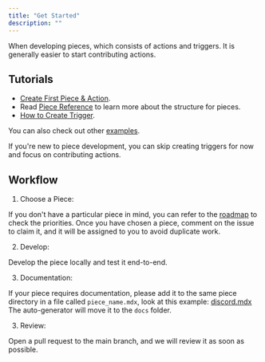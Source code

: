 ```yaml
---
title: "Get Started"
description: ""
---
```


When developing pieces, which consists of actions and triggers. It is generally easier to start contributing actions.

## Tutorials

- [Create First Piece & Action](create-action).
- Read [Piece Reference](./reference) to learn more about the structure for pieces.
- [How to Create Trigger](create-trigger).

You can also check out other [examples](./examples).

<Tip>
If you're new to piece development, you can skip creating triggers for now and focus on contributing actions.
</Tip>

## Workflow

1. Choose a Piece: 

If you don't have a particular piece in mind, you can refer to the [roadmap](https://github.com/orgs/activepieces/projects/5) to check the priorities. Once you have chosen a piece, comment on the issue to claim it, and it will be assigned to you to avoid duplicate work.

2. Develop: 

Develop the piece locally and test it end-to-end. 

3. Documentation:

If your piece requires documentation, please add it to the same piece directory in a file called `piece_name.mdx`, look at this example: [discord.mdx](https://github.com/activepieces/activepieces/blob/main/packages/pieces/apps/src/lib/discord/discord.mdx)
The auto-generator will move it to the `docs` folder.

3. Review: 

Open a pull request to the main branch, and we will review it as soon as possible.
